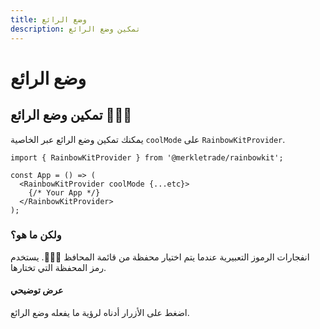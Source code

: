 ```yaml
---
title: وضع الرائع
description: تمكين وضع الرائع
---
```


# وضع الرائع

## تمكين وضع الرائع 🌈🌈🌈

يمكنك تمكين وضع الرائع عبر الخاصية `coolMode` على `RainbowKitProvider`.

```tsx
import { RainbowKitProvider } from '@merkletrade/rainbowkit';

const App = () => (
  <RainbowKitProvider coolMode {...etc}>
    {/* Your App */}
  </RainbowKitProvider>
);
```

### ولكن ما هو؟

انفجارات الرموز التعبيرية عندما يتم اختيار محفظة من قائمة المحافظ 🌈🌈🌈. يستخدم رمز المحفظة التي تختارها.

#### عرض توضيحي

اضغط على الأزرار أدناه لرؤية ما يفعله وضع الرائع.

<CoolMode />
